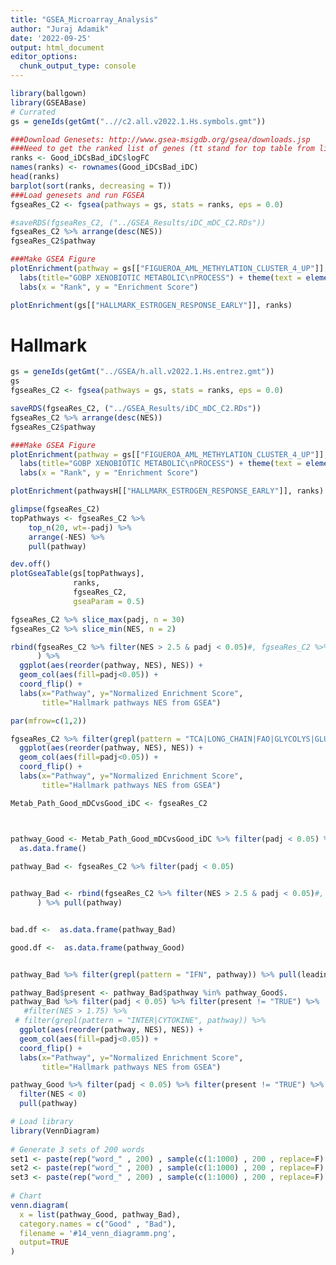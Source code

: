 ```yaml
---
title: "GSEA_Microarray_Analysis"
author: "Juraj Adamik"
date: '2022-09-25'
output: html_document
editor_options: 
  chunk_output_type: console
---
```


```r
library(ballgown)
library(GSEABase)
# Currated
gs = geneIds(getGmt("..//c2.all.v2022.1.Hs.symbols.gmt"))

```

```r
###Download Genesets: http://www.gsea-msigdb.org/gsea/downloads.jsp
###Need to get the ranked list of genes (tt stand for top table from limma output)
ranks <- Good_iDCsBad_iDC$logFC
names(ranks) <- rownames(Good_iDCsBad_iDC)
head(ranks)
barplot(sort(ranks, decreasing = T))
###Load genesets and run FGSEA
fgseaRes_C2 <- fgsea(pathways = gs, stats = ranks, eps = 0.0)
```


```r
#saveRDS(fgseaRes_C2, ("../GSEA_Results/iDC_mDC_C2.RDs"))
fgseaRes_C2 %>% arrange(desc(NES))
fgseaRes_C2$pathway

###Make GSEA Figure
plotEnrichment(pathway = gs[["FIGUEROA_AML_METHYLATION_CLUSTER_4_UP"]], gseaParam = 1, ticksSize = 0.5, stats = ranks) +
  labs(title="GOBP XENOBIOTIC METABOLIC\nPROCESS") + theme(text = element_text(size = 24)) +
  labs(x = "Rank", y = "Enrichment Score")

plotEnrichment(gs[["HALLMARK_ESTROGEN_RESPONSE_EARLY"]], ranks)
```

# Hallmark
```r

gs = geneIds(getGmt("../GSEA/h.all.v2022.1.Hs.entrez.gmt"))
gs
fgseaRes_C2 <- fgsea(pathways = gs, stats = ranks, eps = 0.0)

saveRDS(fgseaRes_C2, ("../GSEA_Results/iDC_mDC_C2.RDs"))
fgseaRes_C2 %>% arrange(desc(NES))
fgseaRes_C2$pathway

###Make GSEA Figure
plotEnrichment(pathway = gs[["FIGUEROA_AML_METHYLATION_CLUSTER_4_UP"]], gseaParam = 1, ticksSize = 0.5, stats = ranks) +
  labs(title="GOBP XENOBIOTIC METABOLIC\nPROCESS") + theme(text = element_text(size = 24)) +
  labs(x = "Rank", y = "Enrichment Score")

plotEnrichment(pathwaysH[["HALLMARK_ESTROGEN_RESPONSE_EARLY"]], ranks)
```


```r


glimpse(fgseaRes_C2)
topPathways <- fgseaRes_C2 %>% 
    top_n(20, wt=-padj) %>% 
    arrange(-NES) %>% 
    pull(pathway)

dev.off()
plotGseaTable(gs[topPathways], 
              ranks, 
              fgseaRes_C2, 
              gseaParam = 0.5)
```


```r
fgseaRes_C2 %>% slice_max(padj, n = 30)
fgseaRes_C2 %>% slice_min(NES, n = 2)

rbind(fgseaRes_C2 %>% filter(NES > 2.5 & padj < 0.05)#, fgseaRes_C2 %>%  filter(NES < -1.75 & padj < 0.05)
      ) %>% 
  ggplot(aes(reorder(pathway, NES), NES)) +
  geom_col(aes(fill=padj<0.05)) +
  coord_flip() +
  labs(x="Pathway", y="Normalized Enrichment Score",
       title="Hallmark pathways NES from GSEA")

par(mfrow=c(1,2))

fgseaRes_C2 %>% filter(grepl(pattern = "TCA|LONG_CHAIN|FAO|GLYCOLYS|GLUCOSE", pathway)) %>% 
  ggplot(aes(reorder(pathway, NES), NES)) +
  geom_col(aes(fill=padj<0.05)) +
  coord_flip() +
  labs(x="Pathway", y="Normalized Enrichment Score",
       title="Hallmark pathways NES from GSEA")


```

```r
Metab_Path_Good_mDCvsGood_iDC <- fgseaRes_C2



pathway_Good <- Metab_Path_Good_mDCvsGood_iDC %>% filter(padj < 0.05) %>% pull(pathway) %>% 
  as.data.frame()
      
pathway_Bad <- fgseaRes_C2 %>% filter(padj < 0.05)


pathway_Bad <- rbind(fgseaRes_C2 %>% filter(NES > 2.5 & padj < 0.05)#, fgseaRes_C2 %>%  filter(NES < -1.75 & padj < 0.05)
      ) %>% pull(pathway)


bad.df <-  as.data.frame(pathway_Bad)

good.df <-  as.data.frame(pathway_Good)


pathway_Bad %>% filter(grepl(pattern = "IFN", pathway)) %>% pull(leadingEdge)

pathway_Bad$present <- pathway_Bad$pathway %in% pathway_Good$.
pathway_Bad %>% filter(padj < 0.05) %>% filter(present != "TRUE") %>% 
   #filter(NES > 1.75) %>% 
 # filter(grepl(pattern = "INTER|CYTOKINE", pathway)) %>% 
  ggplot(aes(reorder(pathway, NES), NES)) +
  geom_col(aes(fill=padj<0.05)) +
  coord_flip() +
  labs(x="Pathway", y="Normalized Enrichment Score",
       title="Hallmark pathways NES from GSEA")

pathway_Good %>% filter(padj < 0.05) %>% filter(present != "TRUE") %>% 
  filter(NES < 0)
  pull(pathway)
```

```r
# Load library
library(VennDiagram)
 
# Generate 3 sets of 200 words
set1 <- paste(rep("word_" , 200) , sample(c(1:1000) , 200 , replace=F) , sep="")
set2 <- paste(rep("word_" , 200) , sample(c(1:1000) , 200 , replace=F) , sep="")
set3 <- paste(rep("word_" , 200) , sample(c(1:1000) , 200 , replace=F) , sep="")
 
# Chart
venn.diagram(
  x = list(pathway_Good, pathway_Bad),
  category.names = c("Good" , "Bad"),
  filename = '#14_venn_diagramm.png',
  output=TRUE
)
```

